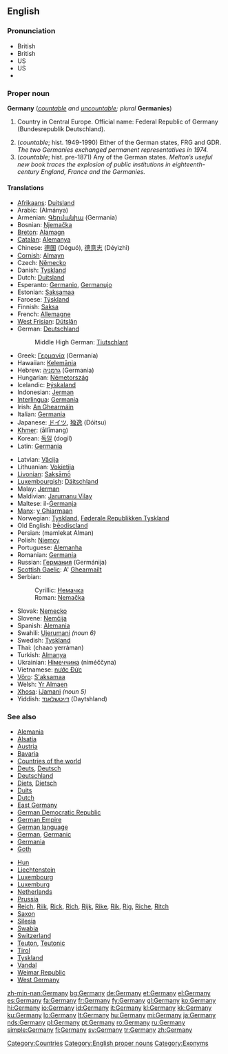 ==English==
{{wikipedia}}

===Pronunciation===
* British {{IPA|[ˈdʒɜːmənɪ]}}
* British {{SAMPA|/"dZ3:m@nI/}}
* US {{IPA|[ˈdʒɝməni]}}
* US {{SAMPA|/"dZ3`m@ni/}}
* {{audio|en-uk-germany.ogg|Audio (UK)}}

===Proper noun===
'''Germany''' (''[[countable]] and [[uncountable]]; plural'' '''Germanies''')

# {{uncountable}} Country in Central Europe. Official name: Federal Republic of Germany (Bundesrepublik Deutschland).
# (''countable''; hist. 1949-1990) Either of the German states, FRG and GDR. ''The two Germanies exchanged permanent representatives in 1974.''
# (''countable''; hist. pre-1871) Any of the German states. ''Melton’s useful new book traces the explosion of public institutions in eighteenth-century England, France and the Germanies.''

====Translations====
{{trans-top|Germany}}
* [[Afrikaans]]: [[Duitsland]]
* Arabic: {{Arab|[[المانيا]]}} (Almánya) {{f}}
* Armenian: [[Գերմանիա]] (Germania)
* Bosnian: [[Njemačka]] {{f}}
* [[Breton]]: [[Alamagn]]
* [[Catalan]]: [[Alemanya]]
* Chinese: [[德国]] (Déguó), [[德意志]] (Déyìzhì)
* [[Cornish]]: [[Almayn]]
* Czech: [[Německo]] {{n}}
* Danish: [[Tyskland]] {{n}}
* Dutch: [[Duitsland]] {{n}}
* Esperanto: [[Germanio]], [[Germanujo]]
* Estonian: [[Saksamaa]]
* Faroese: [[Týskland]] {{n}}
* Finnish: [[Saksa]]
* French: [[Allemagne]] {{f}}
* [[West Frisian]]: [[Dútslân]] {{n}}
* German: [[Deutschland]] {{n}}
*: Middle High German: [[Tiutschlant]] {{n}}
* Greek: [[Γερμανία]] (Germanía) {{f}}
* Hawaiian: [[Kelemānia]]
* Hebrew: [[גרמניה]] (Germania) {{f}}
* Hungarian: [[Németország]]
* Icelandic: [[Þýskaland]] {{n}}
* Indonesian: [[Jerman]]
* [[Interlingua]]: [[Germania]]
* Irish: [[An Ghearmáin]] {{f}}
* Italian: [[Germania]] {{f}}
* Japanese: [[ドイツ]], [[独逸]] (Dóitsu)
* [[Khmer]]: {{Khmr|[[ឤលឺម៉ង់]]}} (āllīmang)
* Korean: [[독일]] (dogil)
* Latin: [[Germania]] {{f}}
{{trans-mid}}
* Latvian: [[Vācija]] {{f}}
* Lithuanian: [[Vokietija]] {{f}}
* [[Livonian]]: [[Saksāmō]]
* [[Luxembourgish]]: [[Däitschland]] {{n}}
* Malay: [[Jerman]]
* Maldivian: [[Jarumanu Vilay]]
* Maltese: il-[[Ġermanja]] {{f}}
* [[Manx]]: [[y Ghiarmaan]]
* Norwegian: [[Tyskland]], [[Føderale Republikken Tyskland]]
* Old English: [[Þēodiscland]] {{n}}
* Persian: {{fa-Arab|[[مملکت المان]]}} (mamlekat Alman)
* Polish: [[Niemcy]]
* Portuguese: [[Alemanha]] {{f}}
* Romanian: [[Germania]] {{f}}
* Russian: [[Германия]] (Germánija) {{f}}
* [[Scottish Gaelic]]: A' [[Gearmailt|Ghearmailt]] {{f}}
* Serbian:
*: Cyrillic: [[Немачка]] {{f}}
*: Roman: [[Nemačka]] {{f}}
* Slovak: [[Nemecko]] {{n}}
* Slovene: [[Nemčija]] {{f}}
* Spanish: [[Alemania]] {{f}}
* Swahili: [[Ujerumani]] ''(noun 6)''
* Swedish: [[Tyskland]]
* Thai: {{Thai|[[ชาวเยอรมัน]]}} (chaao yerráman)
* Turkish: [[Almanya]]
* Ukrainian: [[Німеччина]] (niméččyna) {{f}}
* Vietnamese: [[nước Đức]]
* [[Võro]]: [[S'aksamaa]]
* Welsh: [[Yr Almaen]] {{f}}
* [[Xhosa]]: [[iJamani]] ''(noun 5)''
* Yiddish: [[דײַטשלאַנד]] (Daytshland) {{n}}
{{trans-bottom}}

===See also===
{{top}}
* [[Alemania]]
* [[Alsace|Alsatia]]
* [[Austria]]
* [[Bavaria]]
* [[Appendix:Countries of the world|Countries of the world]]
* [[Deuts]], [[Deutsch]]
* [[Deutschland]]
* [[Diets]], [[Dietsch]]
* [[Duits]]
* [[Dutch]]
* [[East Germany]]
* [[German Democratic Republic]]
* [[German Empire]]
* [[German language]]
* [[German]], [[Germanic]]
* [[Germania]]
* [[Goth]]
{{mid}}
* [[Hun]]
* [[Liechtenstein]]
* [[Luxembourg]]
* [[Luxemburg]]
* [[Netherlands]]
* [[Prussia]]
* [[Reich]], [[Riik]], [[Rick]], [[Rich]], [[Rijk]], [[Rike]], [[Rik]], [[Rig]], [[Riche]], [[Ritch]]
* [[Saxon]]
* [[Silesia]]
* [[Swabia]]
* [[Switzerland]]
* [[Teuton]], [[Teutonic]]
* [[Tirol]]
* [[Tyskland]]
* [[Vandal]]
* [[Weimar Republic]]
* [[West Germany]]
{{bottom}}

[[Category:Countries]]
[[Category:English proper nouns]]
[[Category:Exonyms]]

[[zh-min-nan:Germany]]
[[bg:Germany]]
[[de:Germany]]
[[et:Germany]]
[[el:Germany]]
[[es:Germany]]
[[fa:Germany]]
[[fr:Germany]]
[[fy:Germany]]
[[gl:Germany]]
[[ko:Germany]]
[[hi:Germany]]
[[io:Germany]]
[[id:Germany]]
[[it:Germany]]
[[kl:Germany]]
[[kk:Germany]]
[[ku:Germany]]
[[lo:Germany]]
[[lt:Germany]]
[[hu:Germany]]
[[mi:Germany]]
[[ja:Germany]]
[[nds:Germany]]
[[pl:Germany]]
[[pt:Germany]]
[[ro:Germany]]
[[ru:Germany]]
[[simple:Germany]]
[[fi:Germany]]
[[sv:Germany]]
[[tr:Germany]]
[[zh:Germany]]